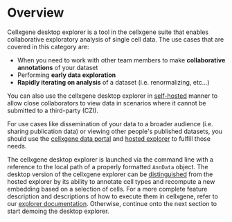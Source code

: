 # Overview

Cellxgene desktop explorer is a tool in the cellxgene suite that enables collaborative exploratory analysis of single cell data. The use cases that are covered in this category are:

- When you need to work with other team members to make **collaborative annotations** of your dataset
- Performing **early data exploration**
- **Rapidly iterating on analysis** of a dataset \(i.e. renormalizing, etc...\)

You can also use the cellxgene desktop explorer in [self-hosted](https://en.wikipedia.org/wiki/Self-hosting_%28web_services%29) manner to allow close collaborators to view data in scenarios where it cannot be submitted to a third-party \(CZI\).

For use cases like dissemination of your data to a broader audience \(i.e. sharing publication data\) or viewing other people's published datasets, you should use the [cellxgene data portal](desktop-overview.md) and [hosted explorer](../explore-data/features.md) to fulfill those needs.

The cellxgene desktop explorer is launched via the command line with a reference to the local path of a properly formatted `AnnData` object. The desktop version of the cellxgene explorer can be [distinguished](https://github.com/ambrosejcarr/cellxgene-docs/tree/a0f2c1c0737a826a36f41ea4de6a6eb5dc21f42b/explorer/desktop-features/README.md) from the hosted explorer by its ability to annotate cell types and recompute a new embedding based on a selection of cells. For a more complete feature description and descriptions of how to execute them in cellxgene, refer to our [explorer documentation](../explore-data/the-exploration-interface.md). Otherwise, continue onto the next section to start demoing the desktop explorer.
